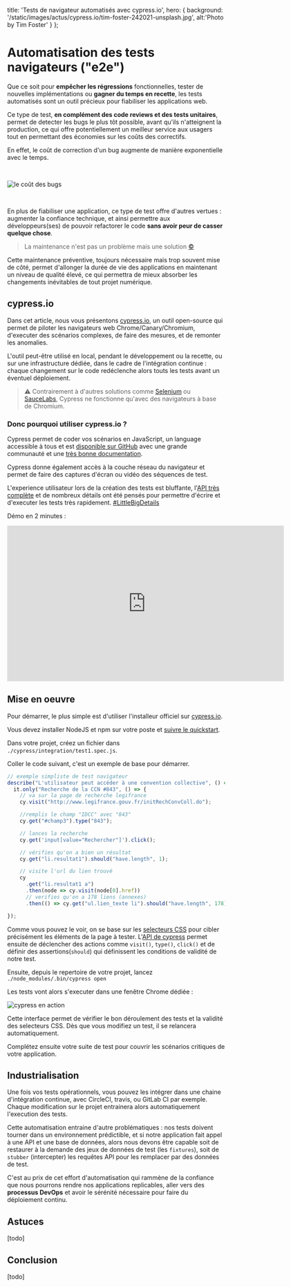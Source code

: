 
  title: 'Tests de navigateur automatisés avec cypress.io',
  hero: {
    background: '/static/images/actus/cypress.io/tim-foster-242021-unsplash.jpg',
    alt:'Photo by Tim Foster'
  }
};

<LayoutArticle meta={meta}>

# Automatisation des tests navigateurs ("e2e")

Que ce soit pour **empêcher les régressions** fonctionnelles, tester de nouvelles implémentations ou **gagner du temps en recette**, les tests automatisés sont un outil précieux pour fiabiliser les applications web.

Ce type de test, **en complément des code reviews et des tests unitaires**, permet de detecter les bugs le plus tôt possible, avant qu'ils n'atteignent la production, ce qui offre potentiellement un meilleur service aux usagers tout en permettant des économies sur les coûts des correctifs.

En effet, le coût de correction d'un bug augmente de manière exponentielle avec le temps.

<br/>

![le coût des bugs](/static/images/actus/cypress.io/defect-costs.jpg)

<br/>

En plus de fiabiliser une application, ce type de test offre d'autres vertues : augmenter la confiance technique, et ainsi permettre aux développeurs(ses) de pouvoir refactorer le code **sans avoir peur de casser quelque chose**.

> La maintenance n'est pas un problème mais une solution  [©](http://twitter.com/f_leguedois "@f_leguedois")

Cette maintenance préventive, toujours nécessaire mais trop souvent mise de côté, permet d'allonger la durée de vie des applications en maintenant un niveau de qualité élevé, ce qui permettra de mieux absorber les changements inévitables de tout projet numérique.

## cypress.io

Dans cet article, nous vous présentons [cypress.io](http://cypress.io), un outil open-source qui permet de piloter les navigateurs web Chrome/Canary/Chromium, d'executer des scénarios complexes, de faire des mesures, et de remonter les anomalies.

L'outil peut-être utilisé en local, pendant le développement ou la recette, ou sur une infrastructure dédiée, dans le cadre de l'intégration continue : chaque changement sur le code redéclenche alors touts les tests avant un éventuel déploiement.

> ⚠️ Contrairement à d'autres solutions comme [Selenium](https://www.seleniumhq.org/) ou [SauceLabs](https://saucelabs.com), Cypress ne fonctionne qu'avec des navigateurs à base de Chromium.

### Donc pourquoi utiliser cypress.io ?

Cypress permet de coder vos scénarios en JavaScript, un language accessible à tous et est [disponible sur GitHub](https://github.com/cypress-io/cypress/) avec une grande communauté et une [très bonne documentation](https://docs.cypress.io/).

Cypress donne également accès à la couche réseau du navigateur et permet de faire des captures d'écran ou vidéo des séquences de test.

L'experience utilisateur lors de la création des tests est bluffante, l'[API très complète](https://docs.cypress.io/api/introduction/api.html) et de nombreux détails ont été pensés pour permettre d'écrire et d'executer les tests très rapidement. [#LittleBigDetails](https://twitter.com/search?q=%23LittleBigDetails)

Démo en 2 minutes :

<iframe src="https://player.vimeo.com/video/237527670?title=0&byline=0&portrait=0" width="640" height="360" frameBorder="0" webkitAllowFullscreen mozAllowFullscreen allowFullScreen></iframe>

## Mise en oeuvre

Pour démarrer, le plus simple est d'utiliser l'installeur officiel sur [cypress.io](https://www.cypress.io/).

Vous devez installer NodeJS et npm sur votre poste et [suivre le quickstart](https://docs.cypress.io/guides/getting-started/installing-cypress.html).

Dans votre projet, créez un fichier dans `./cypress/integration/test1.spec.js`.

Coller le code suivant, c'est un exemple de base pour démarrer.

```js
// exemple simpliste de test navigateur
describe("L'utilisateur peut accéder à une convention collective", () => {
  it.only("Recherche de la CCN #843", () => {
    // va sur la page de recherche legifrance
    cy.visit("http://www.legifrance.gouv.fr/initRechConvColl.do");

    //remplis le champ "IDCC" avec "843"
    cy.get("#champ3").type("843");

    // lances la recherche
    cy.get('input[value="Rechercher"]').click();

    // vérifies qu'on a bien un résultat
    cy.get("li.resultat1").should("have.length", 1);

    // visite l'url du lien trouvé
    cy
      .get("li.resultat1 a")
      .then(node => cy.visit(node[0].href))
      // verifies qu'on a 178 liens (annexes)
      .then(() => cy.get("ul.lien_texte li").should("have.length", 178))

});
```

Comme vous pouvez le voir, on se base sur les [selecteurs CSS](https://developer.mozilla.org/fr/docs/Web/CSS/S%C3%A9lecteurs_CSS) pour cibler précisément les éléments de la page à tester. L'[API de cypress](https://docs.cypress.io/api/introduction/api.html) permet ensuite de déclencher des actions comme `visit()`, `type()`, `click()` et de définir des assertions(`should`) qui définissent les conditions de validité de notre test.

Ensuite, depuis le repertoire de votre projet, lancez `./node_modules/.bin/cypress open`

Les tests vont alors s'executer dans une fenêtre Chrome dédiée :

![cypress en action](/static/images/actus/cypress.io/screenshot-legifrance.jpg)

Cette interface permet de vérifier le bon déroulement des tests et la validité des selecteurs CSS. Dès que vous modifiez un test, il se relancera automatiquement.

Complétez ensuite votre suite de test pour couvrir les scénarios critiques de votre application.

## Industrialisation

Une fois vos tests opérationnels, vous pouvez les intégrer dans une chaine d'intégration continue, avec CircleCI, travis, ou GitLab CI par exemple. Chaque modification sur le projet entrainera alors automatiquement l'execution des tests.

Cette automatisation entraine d'autre problématiques : nos tests doivent tourner dans un environnement prédictible, et si notre application fait appel à une API et une base de données, alors nous devons être capable soit de restaurer à la demande des jeux de données de test (les `fixtures`), soit de `stubber` (intercepter) les requêtes API pour les remplacer par des données de test.

C'est au prix de cet effort d'automatisation qui rammène de la confiance que nous pourrons rendre nos applications replicables, aller vers des **processus DevOps** et avoir le sérénité nécessaire pour faire du déploiement continu.


## Astuces

[todo]

## Conclusion

[todo]



</LayoutArticle>